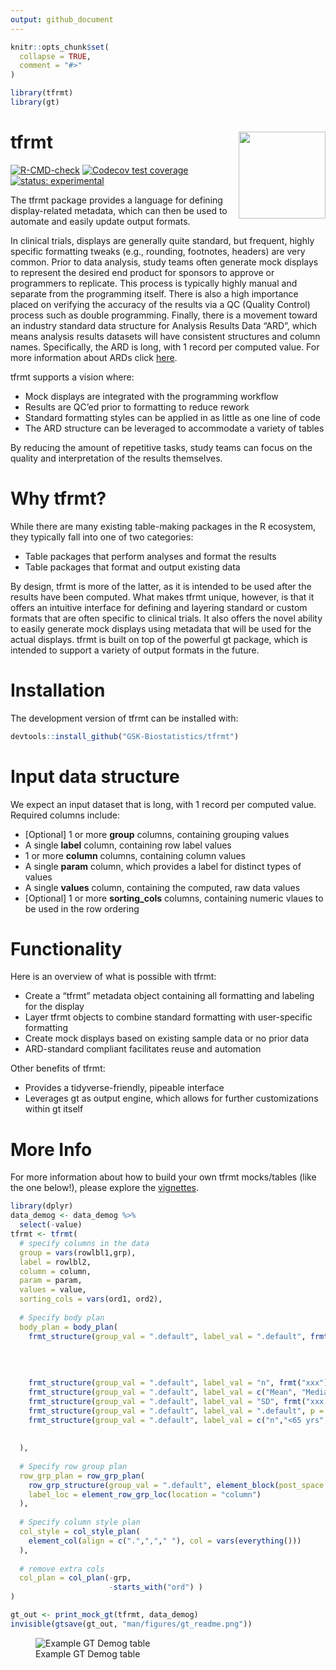 ```yaml
---
output: github_document
---
```


```r
knitr::opts_chunk$set(
  collapse = TRUE,
  comment = "#>"
)
```

```r
library(tfrmt)
library(gt)
```

# tfrmt <a href='https://gsk-biostatistics.github.io/tfrmt/'><img src="man/figures/tfrmt.png" align="right" style="height:139px;"/></a>

<!-- badges: start -->

[![R-CMD-check](https://github.com/GSK-Biostatistics/tfrmt/actions/workflows/R-CMD-check.yaml/badge.svg)](https://github.com/GSK-Biostatistics/tfrmt/actions/workflows/R-CMD-check.yaml) 
[![Codecov test coverage](https://codecov.io/gh/GSK-Biostatistics/tfrmt/branch/main/graph/badge.svg)](https://app.codecov.io/gh/GSK-Biostatistics/tfrmt?branch=main)
[![status: experimental](https://github.com/GIScience/badges/raw/master/status/experimental.svg)](https://github.com/GIScience/badges#experimental)

<!-- badges: end -->

The tfrmt package provides a language for defining display-related metadata, which can then be used to automate and easily update output formats.

In clinical trials, displays are generally quite standard, but frequent, highly specific formatting tweaks (e.g., rounding, footnotes, headers) are very common. Prior to data analysis, study teams often generate mock displays to represent the desired end product for sponsors to approve or programmers to replicate. This process is typically highly manual and separate from the programming itself. There is also a high importance placed on verifying the accuracy of the results via a QC (Quality Control) process such as double programming. Finally, there is a movement toward an industry standard data structure for Analysis Results Data "ARD", which means analysis results datasets will have consistent structures and column names. Specifically, the ARD is long, with 1 record per computed value. For more information about ARDs click [here](https://www.pharmasug.org/download/sde/rtp2021/PharmaSUG-NCSDE_2021-08.pdf).

tfrmt supports a vision where:

-   Mock displays are integrated with the programming workflow
-   Results are QC'ed prior to formatting to reduce rework
-   Standard formatting styles can be applied in as little as one line of code
-   The ARD structure can be leveraged to accommodate a variety of tables

By reducing the amount of repetitive tasks, study teams can focus on the quality and interpretation of the results themselves.

# Why tfrmt?

While there are many existing table-making packages in the R ecosystem, they typically fall into one of two categories:

-   Table packages that perform analyses and format the results
-   Table packages that format and output existing data

By design, tfrmt is more of the latter, as it is intended to be used after the results have been computed. What makes tfrmt unique, however, is that it offers an intuitive interface for defining and layering standard or custom formats that are often specific to clinical trials. It also offers the novel ability to easily generate mock displays using metadata that will be used for the actual displays. tfrmt is built on top of the powerful gt package, which is intended to support a variety of output formats in the future.

# Installation

The development version of tfrmt can be installed with:

```r
devtools::install_github("GSK-Biostatistics/tfrmt")
```

# Input data structure

We expect an input dataset that is long, with 1 record per computed value. Required columns include:

-   [Optional] 1 or more **group** columns, containing grouping values
-   A single **label** column, containing row label values
-   1 or more **column** columns, containing column values
-   A single **param** column, which provides a label for distinct types of values
-   A single **values** column, containing the computed, raw data values
-   [Optional] 1 or more **sorting_cols** columns, containing numeric vlaues to be used in the row ordering

# Functionality

Here is an overview of what is possible with tfrmt:

-   Create a "tfrmt" metadata object containing all formatting and labeling for the display
-   Layer tfrmt objects to combine standard formatting with user-specific formatting
-   Create mock displays based on existing sample data or no prior data
-   ARD-standard compliant facilitates reuse and automation

Other benefits of tfrmt:

-   Provides a tidyverse-friendly, pipeable interface
-   Leverages gt as output engine, which allows for further customizations within gt itself

# More Info

For more information about how to build your own tfrmt mocks/tables (like the one below!), please explore the [vignettes](https://gsk-biostatistics.github.io/tfrmt/articles/examples.html).

```r
library(dplyr)
data_demog <- data_demog %>% 
  select(-value)
tfrmt <- tfrmt(
  # specify columns in the data
  group = vars(rowlbl1,grp),
  label = rowlbl2,
  column = column, 
  param = param,
  values = value,
  sorting_cols = vars(ord1, ord2),
  
  # Specify body plan
  body_plan = body_plan(
    frmt_structure(group_val = ".default", label_val = ".default", frmt_combine("{n} {pct}", 
                                                                                n = frmt("xxx"),
                                                                                pct = frmt_when("==100" ~ "",
                                                                                                "==0" ~ "",
                                                                                                TRUE ~ frmt("(xx.x %)")))),
    frmt_structure(group_val = ".default", label_val = "n", frmt("xxx")),
    frmt_structure(group_val = ".default", label_val = c("Mean", "Median", "Min","Max"), frmt("xxx.x")),
    frmt_structure(group_val = ".default", label_val = "SD", frmt("xxx.xx")),
    frmt_structure(group_val = ".default", label_val = ".default", p = frmt("")),
    frmt_structure(group_val = ".default", label_val = c("n","<65 yrs","<12 months","<25"), p = frmt_when(">0.99" ~ ">0.99",
                                                                                 "<0.001" ~ "<0.001",
                                                                                 TRUE ~ frmt("x.xxx", missing = "")))
  ),
  
  # Specify row group plan
  row_grp_plan = row_grp_plan(
    row_grp_structure(group_val = ".default", element_block(post_space = " ")),
    label_loc = element_row_grp_loc(location = "column")
  ),
  
  # Specify column style plan
  col_style = col_style_plan(
    element_col(align = c(".",","," "), col = vars(everything()))
  ),
  
  # remove extra cols
  col_plan = col_plan(-grp, 
                      -starts_with("ord") )
) 

gt_out <- print_mock_gt(tfrmt, data_demog)
invisible(gtsave(gt_out, "man/figures/gt_readme.png"))
```

![Example GT Demog table](man/figures/gt_readme.png)
